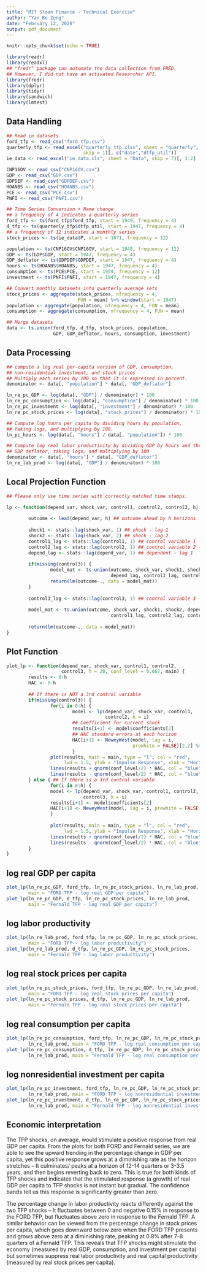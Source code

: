 ```yaml
---
title: "MIT Sloan Finance - Technical Exercise"
author: "Yan Bo Zeng"
date: "February 12, 2020"
output: pdf_document
---
```


```r
knitr::opts_chunk$set(echo = TRUE)
```

```r
library(readr)
library(readxl)
## "fredr" package can automate the data collection from FRED.
## However, I did not have an activated Researcher API.
library(fredr)
library(dplyr)
library(tidyr)
library(sandwich)
library(lmtest)
```


## Data Handling
```r
## Read in datasets
ford_tfp <- read_csv("ford_tfp.csv")
quarterly_tfp <- read_excel("quarterly_tfp.xlsx", sheet = "quarterly",
                            skip = 1)[, c("date","dtfp_util")]
ie_data <- read_excel("ie_data.xls", sheet = "Data", skip = 7)[, 1:2]

CNP16OV <- read_csv("CNP16OV.csv")
GDP <- read_csv("GDP.csv")
GDPDEF <- read_csv("GDPDEF.csv")
HOANBS <- read_csv("HOANBS.csv")
PCE <- read_csv("PCE.csv")
PNFI <- read_csv("PNFI.csv")

## Time Series Conversion + Name change
## a frequency of 4 indicates a quarterly series
ford_tfp <- ts(ford_tfp$ford_tfp, start = 1949, frequency = 4)
d_tfp <- ts(quarterly_tfp$dtfp_util, start = 1947, frequency = 4)
## a frequency of 12 indicates a monthly series
stock_prices <- ts(ie_data$P, start = 1871, frequency = 12)

population <- ts(CNP16OV$CNP16OV, start = 1948, frequency = 12)
GDP <- ts(GDP$GDP, start = 1947, frequency = 4)
GDP_deflator <- ts(GDPDEF$GDPDEF, start = 1947, frequency = 4)
hours <- ts(HOANBS$HOANBS, start = 1947, frequency = 4)
consumption <- ts(PCE$PCE, start = 1959, frequency = 12)
investment <- ts(PNFI$PNFI, start = 1947, frequency = 4)

## Convert monthly datasets into quarterly average sets
stock_prices <- aggregate(stock_prices, nfrequency = 4,
                          FUN = mean) %>% window(start = 1947)
population <- aggregate(population, nfrequency = 4, FUN = mean)
consumption <- aggregate(consumption, nfrequency = 4, FUN = mean)

## Merge datasets
data <- ts.union(ford_tfp, d_tfp, stock_prices, population,
                 GDP, GDP_deflator, hours, consumption, investment)
```


## Data Processing
```r
## compute a log real per-capita version of GDP, consumption,
## non-residential investment, and stock prices
## Multiply each series by 100 so that it is expressed in percent.
denominator <- data[, "population"] * data[, "GDP_deflator"]

ln_re_pc_GDP <- log(data[, "GDP"] / denominator) * 100
ln_re_pc_consumption <- log(data[, "consumption"] / denominator) * 100
ln_re_pc_investment <- log(data[, "investment"] / denominator) * 100
ln_re_pc_stock_prices <- log(data[, "stock_prices"] / denominator) * 100

## Compute log hours per capita by dividing hours by population,
## taking logs, and multiplying by 100.
ln_pc_hours <- log(data[, "hours"] / data[, "population"]) * 100

## Compute log real labor productivity by dividing GDP by hours and the
## GDP deflator, taking logs, and multiplying by 100
denominator <- data[, "hours"] * data[, "GDP_deflator"]
ln_re_lab_prod <- log(data[, "GDP"] / denominator) * 100
```


## Local Projection Function
```r
## Please only use time series with correctly matched time stamps.

lp <- function(depend_var, shock_var, control1, control2, control3, h) {
        
        outcome <- lead(depend_var, h) ## outcome ahead by h horizons
        
        shock1 <- stats::lag(shock_var, 1) ## shock - lag 1
        shock2 <- stats::lag(shock_var, 2) ## shock - lag 2
        control1_lag <- stats::lag(control1, 1) ## control variable 1 - lag 1
        control2_lag <- stats::lag(control2, 1) ## control variable 2 - lag 1
        depend_lag <- stats::lag(depend_var, 1) ## dependent - lag 1
        
        if(missing(control3)) {
                model_mat <- ts.union(outcome, shock_var, shock1, shock2,
                                      depend_lag, control1_lag, control2_lag)
                return(lm(outcome~., data = model_mat))
        }
        
        control3_lag <- stats::lag(control3, 1) ## control variable 3 - lag 1
        
        model_mat <- ts.union(outcome, shock_var, shock1, shock2, depend_lag,
                                      control1_lag, control2_lag, control3_lag)
        
        return(lm(outcome~., data = model_mat))
}
```


## Plot Function
```r
plot_lp <- function(depend_var, shock_var, control1, control2,
                    control3, h = 20, conf_level = 0.667, main) {
        results <- 0:h
        HAC <- 0:h
        
        ## If there is NOT a 3rd control variable
        if(missing(control3)) {
                for(i in 0:h) {
                        model <- lp(depend_var, shock_var, control1,
                                    control2, h = i)
                        ## Coefficient for current shock
                        results[i+1] <- model$coefficients[2]
                        ## HAC standard errors at each horizon
                        HAC[i+1] <- NeweyWest(model, lag = i,
                                              prewhite = FALSE)[2,2] %>% sqrt()
                        }
                plot(results, main = main, type = "l", col = "red",
                     lwd = 1.5, ylab = "Impulse Response", xlab = "Horizon")
                lines(results + qnorm(conf_level/2) * HAC, col = "blue")
                lines(results - qnorm(conf_level/2) * HAC, col = "blue")
        } else { ## If there is a 3rd control variable
                for(i in 0:h) {
                model <- lp(depend_var, shock_var, control1, control2,
                            control3, h = i)
                results[i+1] <- model$coefficients[2]
                HAC[i+1] <- NeweyWest(model, lag = i, prewhite = FALSE)[2,2] %>% sqrt()
                }
                
                plot(results, main = main, type = "l", col = "red",
                     lwd = 1.5, ylab = "Impulse Response", xlab = "Horizon")
                lines(results + qnorm(conf_level/2) * HAC, col = "blue")
                lines(results - qnorm(conf_level/2) * HAC, col = "blue")
        }
}
```



## log real GDP per capita
```r
plot_lp(ln_re_pc_GDP, ford_tfp, ln_re_pc_stock_prices, ln_re_lab_prod,
        main = "FORD TFP - log real GDP per capita")
plot_lp(ln_re_pc_GDP, d_tfp, ln_re_pc_stock_prices, ln_re_lab_prod,
        main = "Fernald TFP - log real GDP per capita")
```


## log labor productivity
```r
plot_lp(ln_re_lab_prod, ford_tfp, ln_re_pc_GDP, ln_re_pc_stock_prices,
        main = "FORD TFP - log labor productivity")
plot_lp(ln_re_lab_prod, d_tfp, ln_re_pc_GDP, ln_re_pc_stock_prices,
        main = "Fernald TFP - log labor productivity")
```


## log real stock prices per capita
```r
plot_lp(ln_re_pc_stock_prices, ford_tfp, ln_re_pc_GDP, ln_re_lab_prod,
        main = "FORD TFP - log real stock prices per capita")
plot_lp(ln_re_pc_stock_prices, d_tfp, ln_re_pc_GDP, ln_re_lab_prod,
        main = "Fernald TFP - log real stock prices per capita")
```


## log real consumption per capita
```r
plot_lp(ln_re_pc_consumption, ford_tfp, ln_re_pc_GDP, ln_re_pc_stock_prices,
        ln_re_lab_prod, main = "FORD TFP - log real consumption per capita")
plot_lp(ln_re_pc_consumption, d_tfp, ln_re_pc_GDP, ln_re_pc_stock_prices,
        ln_re_lab_prod, main = "Fernald TFP - log real consumption per capita")
```


## log nonresidential investment per capita
```r
plot_lp(ln_re_pc_investment, ford_tfp, ln_re_pc_GDP, ln_re_pc_stock_prices,
        ln_re_lab_prod, main = "FORD TFP - log nonresidential investment per capita")
plot_lp(ln_re_pc_investment, d_tfp, ln_re_pc_GDP, ln_re_pc_stock_prices,
        ln_re_lab_prod, main = "Fernald TFP - log nonresidential investment per capita")
```


## Economic interpretation

The TFP shocks, on average, would stimulate a positive response from real GDP per capita. From the plots for both FORD and Fernald series, we are able to see the upward trending in the percentage change in GDP per capita, yet this positive response grows at a diminishing rate as the horizon stretches – It culminates/ peaks at a horizon of 12-14 quarters or 3-3.5 years, and then begins reverting back to zero. This is true for both kinds of TFP shocks and indicates that the stimulated response (a growth) of real GDP per capita to TFP shocks is not instant but gradual. The confidence bands tell us this response is significantly greater than zero.

The percentage change in labor productivity reacts differently against the two TFP shocks – It fluctuates between 0 and negative 0.15% in response to the FORD TFP, but fluctuates above zero in response to the Fernald TFP. A similar behavior can be viewed from the percentage change in stock prices per capita, which goes downward below zero when the FORD TFP presents and grows above zero at a diminishing rate, peaking at 0.8% after 7-8 quarters of a Fernald TFP. This reveals that TFP shocks might stimulate the economy (measured by real GDP, consumption, and investment per capita) but sometimes suppress real labor productivity and real capital productivity (measured by real stock prices per capita).
